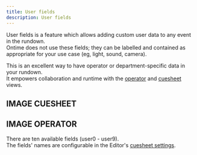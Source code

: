 ```yaml
---
title: User fields
description: User fields
---
```


User fields is a feature which allows adding custom user data to any event in the rundown. \
Ontime does not use these fields; they can be labelled and contained as appropriate for your use case (eg, light, sound, camera).

This is an excellent way to have operator or department-specific data in your rundown. \
It empowers collaboration and runtime with the [operator](add-link) and [cuesheet](add-link) views.

## IMAGE CUESHEET
## IMAGE OPERATOR

There are ten available fields (user0 - user9). \
The fields' names are configurable in the Editor's [cuesheet settings](add-link).
